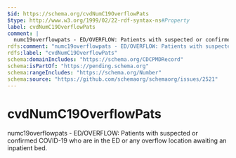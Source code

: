```yaml
---
$id: https://schema.org/cvdNumC19OverflowPats
$type: http://www.w3.org/1999/02/22-rdf-syntax-ns#Property
label: cvdNumC19OverflowPats
comment: |
  numc19overflowpats - ED/OVERFLOW: Patients with suspected or confirmed COVID-19 who are in the ED or any overflow location awaiting an inpatient bed.
rdfs:comment: "numc19overflowpats - ED/OVERFLOW: Patients with suspected or confirmed COVID-19 who are in the ED or any overflow location awaiting an inpatient bed."
rdfs:label: "cvdNumC19OverflowPats"
schema:domainIncludes: "https://schema.org/CDCPMDRecord"
schema:isPartOf: "https://pending.schema.org"
schema:rangeIncludes: "https://schema.org/Number"
schema:source: "https://github.com/schemaorg/schemaorg/issues/2521"
---
```


# cvdNumC19OverflowPats

numc19overflowpats - ED/OVERFLOW: Patients with suspected or confirmed COVID-19 who are in the ED or any overflow location awaiting an inpatient bed.

